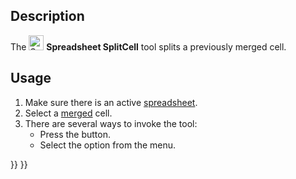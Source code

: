 <languages/>

{{Docnav
|[[Spreadsheet_MergeCells|Merge Cells]]
|[[Spreadsheet_AlignLeft|Align Left]]
|[[Spreadsheet_Workbench|Spreadsheet]]
|IconL=Spreadsheet_MergeCells.svg
|IconR=Spreadsheet_AlignLeft.svg
|IconC=Workbench_Spreadsheet.svg
}}

{{GuiCommand
|Name=Spreadsheet SplitCell
|MenuLocation=Spreadsheet → Split cell
|Workbenches=[[Spreadsheet_Workbench|Spreadsheet]]
|Version=0.17
}}

==Description==

The [[File:Spreadsheet_SplitCell.svg|24px]] '''Spreadsheet SplitCell''' tool splits a previously merged cell.

==Usage==

# Make sure there is an active [[Spreadsheet_CreateSheet|spreadsheet]].
# Select a [[Spreadsheet_MergeCells|merged]] cell.
# There are several ways to invoke the tool:
#* Press the {{Button|[[File:Spreadsheet_SplitCell.svg|16px]] [[Spreadsheet_SplitCell|Split cell]]}} button.
#* Select the {{MenuCommand|Spreadsheet → [[File:Spreadsheet_SplitCell.svg|16px]] Split cell}} option from the menu.


{{Docnav
|[[Spreadsheet_MergeCells|Merge Cells]]
|[[Spreadsheet_AlignLeft|Align Left]]
|[[Spreadsheet_Workbench|Spreadsheet]]
|IconL=Spreadsheet_MergeCells.svg
|IconR=Spreadsheet_AlignLeft.svg
|IconC=Workbench_Spreadsheet.svg
}}

{{Spreadsheet_Tools_navi{{#translation:}}}}
{{Userdocnavi{{#translation:}}}}